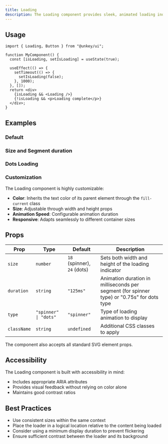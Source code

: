 ```yaml
---
title: Loading
description: The Loading component provides sleek, animated loading indicators featuring either an 8-segment circular spinner or animated dots. It's designed to provide visual feedback during asynchronous operations or loading states in your application.
---
```


## Usage

```tsx
import { Loading, Button } from "@unkey/ui";

function MyComponent() {
  const [isLoading, setIsLoading] = useState(true);

  useEffect(() => {
    setTimeout(() => {
      setIsLoading(false);
    }, 1000);
  }, []);
  return <div>
    {isLoading && <Loading />}
    {!isLoading && <p>Loading complete</p>}
  </div>;
}
```

## Examples

### Default

<LoadingExample />

### Size and Segment duration

<CustomSizeAndDuration />

### Dots Loading

<DotsLineExample />

### Customization

The Loading component is highly customizable:

- **Color**: Inherits the text color of its parent element through the `fill-current` class
- **Size**: Adjustable through width and height props
- **Animation Speed**: Configurable animation duration
- **Responsive**: Adapts seamlessly to different container sizes

## Props

| Prop | Type | Default | Description |
|------|------|---------|-------------|
| `size` | `number` | `18` (spinner), `24` (dots) | Sets both width and height of the loading indicator |
| `duration` | `string` | `"125ms"` | Animation duration in milliseconds per segment (for spinner type) or "0.75s" for dots type |
| `type` | `"spinner" \| "dots"` | `"spinner"` | Type of loading animation to display |
| `className` | `string` | `undefined` | Additional CSS classes to apply |

The component also accepts all standard SVG element props.

## Accessibility

The Loading component is built with accessibility in mind:
- Includes appropriate ARIA attributes
- Provides visual feedback without relying on color alone
- Maintains good contrast ratios

## Best Practices

- Use consistent sizes within the same context
- Place the loader in a logical location relative to the content being loaded
- Consider using a minimum display duration to prevent flickering
- Ensure sufficient contrast between the loader and its background 